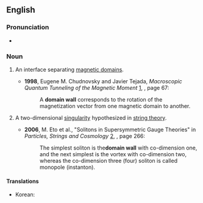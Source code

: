 ==English==
{{wikipedia}}

===Pronunciation===
* {{hyphenation|en|do|main|wall}}

===Noun===
{{en-noun}}

# {{lb|en|physics}} An interface separating [[magnetic domain]]s.
#* '''1998''', Eugene M. Chudnovsky and Javier Tejada, ''Macroscopic Quantum Tunneling of the Magnetic Moment'' [http://books.google.com/books?id=JzeoIJQ5OxEC], {{ISBN|0521474043}}, page 67:
#*: A '''domain wall''' corresponds to the rotation of the magnetization vector from one magnetic domain to another.
# {{lb|en|astrophysics}} A two-dimensional [[singularity]] hypothesized in [[string theory]].
#* '''2006''', M. Eto et al., "Solitons in Supersymmetric Gauge Theories" in ''Particles, Strings and Cosmology'' [http://books.google.com/books?id=pdiTnydMx04C], {{ISBN|0735402957}}, page 266:
#*: The simplest soliton is the''' domain wall''' with co-dimension one, and the next simplest is the vortex with co-dimension two, whereas the co-dimension three (four) soliton is called monopole (instanton).

====Translations====
{{trans-top|interface separating magnetic domains}}
* Korean: {{t|ko|구역벽|sc=Kore}}
{{trans-mid}}
{{trans-bottom}}
